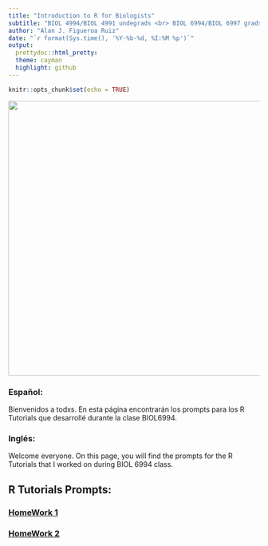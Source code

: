 ```yaml
---
title: "Introduction to R for Biologists"
subtitle: "BIOL 4994/BIOL 4991 undegrads <br> BIOL 6994/BIOL 6997 grads"
author: "Alan J. Figueroa Ruiz"
date: "`r format(Sys.time(), '%Y-%b-%d, %I:%M %p')`"
output:
  prettydoc::html_pretty:
  theme: cayman
  highlight: github
---
```


```r
knitr::opts_chunk$set(echo = TRUE)
```

<img src="AlFiRu.jpg" width="550" height="550"/>

### Español:  
Bienvenidos a todxs. En esta página encontrarán los prompts para los R Tutorials que desarrollé durante la clase BIOL6994.

### Inglés:  
Welcome everyone. On this page, you will find the prompts for the R Tutorials that I worked on during BIOL 6994 class.

## R Tutorials Prompts:
### [HomeWork 1](C:/Users/USER/Downloads/BIOL6994_R/BIOL6994-096/assignments/assignment1.html)
### [HomeWork 2](C:/Users/USER/Downloads/BIOL6994_R/BIOL6994-096/assignments/assignment2.html)